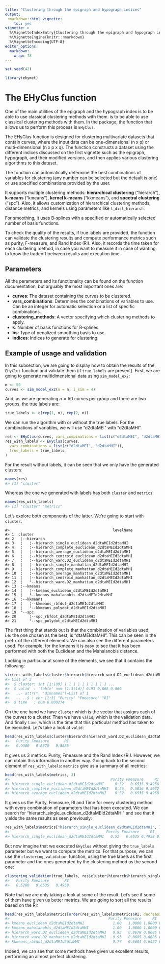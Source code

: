```yaml
---
title: "Clustering through the epigraph and hypograph indices"
output: 
 rmarkdown::html_vignette:
    toc: yes
vignette: >
  %\VignetteIndexEntry{Clustering through the epigraph and hypograph indices}
  %\VignetteEngine{knitr::rmarkdown}
  %\VignetteEncoding{UTF-8}
editor_options: 
  markdown: 
    wrap: 78
---
```





```r
set.seed(42)

library(ehymet)
```

# The EHyClus function

One of the main utilities of the epigraph and the hypograph index is to be
able to use classical clustering methods with them. is to be able to use
classical clustering methods with them. In the package, the function that
allows us to perform this process is `EHyClus`.

The EHyClus function is designed for clustering multivariate datasets that
contain curves, where the input data can be one-dimensional (n x p) or
multi-dimensional (n x p x q). The function constructs a dataset using the
different indices discussed on the first vignette such as the epigraph,
hypograph, and their modified versions, and then applies various clustering
algorithms to this dataset.

The function can automatically determine the best combinations of variables
for clustering (any number can be selected but the default is one) or use
specified combinations provided by the user.

It supports multiple clustering methods: **hierarchical clustering**
("hierarch"), **k-means** ("kmeans"), **kernel k-means** ("kkmeans"), and
**spectral clustering** ("spc"). Also, it allows customization of hierarchical
clustering methods, distance metrics, and kernels using parameters like
`l_dist_hierarch`.

For smoothing, it uses B-splines with a specified or automatically selected
number of basis functions.

To check the quality of the results, if true labels are provided, the function
can validate the clustering results and compute performance metrics such as
purity, F-measure, and Rand Index (RI). Also, it records the time taken for
each clustering method, in case you want to measure it in case of wanting to
know the tradeoff between results and execution time

## Parameters

All the parameters and its functionality can be found on the function
documentation, but arguably the most important ones are:

-   **curves**: The dataset containing the curves to be clustered.
-   **vars_combinations**: Determines the combinations of variables to use.
    Can be an integer for automatic selection or a list of specific
    combinations.
-   **clustering_methods**: A vector specifying which clustering methods to
    apply.
-   **k**: Number of basis functions for B-splines.
-   **bs**: Type of penalized smoothing basis to use.
-   **indices**: Indices to generate for clustering.

## Example of usage and validation

In this subsection, we are going to display how to obtain the results of the
`EHyClus` function and validate them (if `true_labels` are present). First, we
are going to generate multidimensional data using `sim_model_ex2`:


```r
n <- 50
curves <- sim_model_ex2(n = n, i_sim = 4)
```

And, as we are generating $n = 50$ curves per group and there are two groups,
the true labels are:


```r
true_labels <- c(rep(1, n), rep(2, n))
```

We can run the algorithm with or without the true labels. For the combinations
of variables, we will use "d2dtaMEI" with "d2dtaMHI".


```r
res <- EHyClus(curves, vars_combinations = list(c("d2dtaMEI", "d2dtaMHI")))
res_with_labels <- EHyClus(curves,
  vars_combinations = list(c("d2dtaMEI", "d2dtaMHI")),
  true_labels = true_labels
)
```

For the result without labels, it can be seen that we only have the generated
clusters:


```r
names(res)
#> [1] "cluster"
```

Whereas the one we generated with labels has both `cluster` and `metrics`:


```r
names(res_with_labels)
#> [1] "cluster" "metrics"
```

Let's explore both components of the latter. We're going to start with
`cluster`.


```
#>                                               levelName
#> 1  cluster                                             
#> 2   ¦--hierarch                                        
#> 3   ¦   ¦--hierarch_single_euclidean_d2dtaMEId2dtaMHI  
#> 4   ¦   ¦--hierarch_complete_euclidean_d2dtaMEId2dtaMHI
#> 5   ¦   ¦--hierarch_average_euclidean_d2dtaMEId2dtaMHI 
#> 6   ¦   ¦--hierarch_centroid_euclidean_d2dtaMEId2dtaMHI
#> 7   ¦   ¦--hierarch_ward.D2_euclidean_d2dtaMEId2dtaMHI 
#> 8   ¦   ¦--hierarch_single_manhattan_d2dtaMEId2dtaMHI  
#> 9   ¦   ¦--hierarch_complete_manhattan_d2dtaMEId2dtaMHI
#> 10  ¦   ¦--hierarch_average_manhattan_d2dtaMEId2dtaMHI 
#> 11  ¦   ¦--hierarch_centroid_manhattan_d2dtaMEId2dtaMHI
#> 12  ¦   °--hierarch_ward.D2_manhattan_d2dtaMEId2dtaMHI 
#> 13  ¦--kmeans                                          
#> 14  ¦   ¦--kmeans_euclidean_d2dtaMEId2dtaMHI           
#> 15  ¦   °--kmeans_mahalanobis_d2dtaMEId2dtaMHI         
#> 16  ¦--kkmeans                                         
#> 17  ¦   ¦--kkmeans_rbfdot_d2dtaMEId2dtaMHI             
#> 18  ¦   °--kkmeans_polydot_d2dtaMEId2dtaMHI            
#> 19  °--spc                                             
#> 20      ¦--spc_rbfdot_d2dtaMEId2dtaMHI                 
#> 21      °--spc_polydot_d2dtaMEId2dtaMHI
```

The first thing that stands out is that the combination of variables used,
i.e. the one chosen as the best, is "dtaMEIdtaMHI". This can be seen in the
prefix of the different elements. We can also see the different parameters
used. For example, for the kmeans it is easy to see that it has been performed
with both the Euclidean and the Mahalanobis distance.

Looking in particular at some of the elements, we see that it contains the
following:


```r
str(res_with_labels$cluster$hierarch$hierarch_ward.D2_euclidean_d2dtaMEId2dtaMHI)
#> List of 3
#>  $ cluster: int [1:100] 1 1 1 1 1 1 1 1 1 1 ...
#>  $ valid  : 'table' num [1:3(1d)] 0.93 0.868 0.869
#>   ..- attr(*, "dimnames")=List of 1
#>   .. ..$ : chr [1:3] "Purity" "Fmeasure" "RI"
#>  $ time   : num 0.000274
```

On the one hand we have `cluster` which is the vector that assigns each of the
curves to a cluster. Then we have `valid`, which is the validation data. And
finally `time`, which is the time that this particular method has taken to be
executed. Let's take a look at `valid`:


```r
head(res_with_labels$cluster$hierarch$hierarch_ward.D2_euclidean_d2dtaMEId2dtaMHI$valid)
#>   Purity Fmeasure       RI 
#>   0.9300   0.8678   0.8685
```

It gives us 3 metrics: Purity, Fmeasure and the Rand Index (RI). However, we
can obtain this information in another way. Going back to the second element of
`res_with_labels`: `metrics` give us a summary of all metrics:


```r
head(res_with_labels$metrics, 3)
#>                                              Purity Fmeasure     RI         Time
#> hierarch_single_euclidean_d2dtaMEId2dtaMHI     0.52   0.6535 0.4958 0.0003471375
#> hierarch_complete_euclidean_d2dtaMEId2dtaMHI   0.56   0.5036 0.5022 0.0002989769
#> hierarch_average_euclidean_d2dtaMEId2dtaMHI    0.52   0.6535 0.4958 0.0002770424
```

It gives us the Purity, Fmeasure, RI and Time for every clustering method with
every combination of parameters that has been executed. We can search for
"hierarch_single_euclidean_d2dtaMEId2dtaMHI" and see that it yields the same
results as seen previously:


```r
res_with_labels$metrics["hierarch_single_euclidean_d2dtaMEId2dtaMHI", ]
#>                                            Purity Fmeasure     RI         Time
#> hierarch_single_euclidean_d2dtaMEId2dtaMHI   0.52   0.6535 0.4958 0.0003471375
```

But now imagine that we executed `EHyClus` without giving the `true_labels`
parameter but we want to compute the metrics. For that purpose, we can use the
`clustering_validation` function, using the true labels as the first parameter
and the ones generated by the clustering method as the second one:


```r
clustering_validation(true_labels, res$cluster$hierarch$hierarch_single_euclidean_d2dtaMEId2dtaMHI$cluster)
#>   Purity Fmeasure       RI 
#>   0.5200   0.6535   0.4958
```

Note that we are only taking a look at some of the result. Let's see if some
of them have given us better metrics. We are going to sort all the results
based on the RI:


```r
head(res_with_labels$metrics[order(res_with_labels$metrics$RI, decreasing = TRUE), ], 5)
#>                                             Purity Fmeasure     RI         Time
#> kmeans_euclidean_d2dtaMEId2dtaMHI             1.00   1.0000 1.0000 0.0026509762
#> kmeans_mahalanobis_d2dtaMEId2dtaMHI           1.00   1.0000 1.0000 0.0026547909
#> hierarch_ward.D2_euclidean_d2dtaMEId2dtaMHI   0.93   0.8678 0.8685 0.0002739429
#> hierarch_ward.D2_manhattan_d2dtaMEId2dtaMHI   0.93   0.8685 0.8685 0.0003108978
#> kkmeans_rbfdot_d2dtaMEId2dtaMHI               0.77   0.6684 0.6422 0.0199449062
```

Indeed, we can see that some methods have given us excellent results,
performing an almost perfect clustering.
